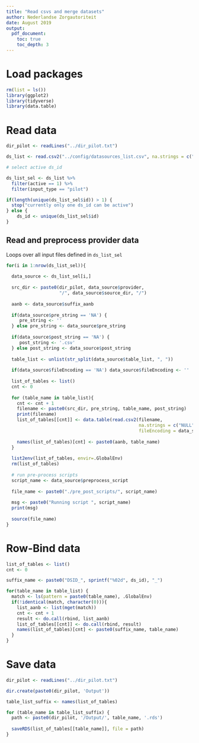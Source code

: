 ```yaml
---
title: "Read csvs and merge datasets"
author: Nederlandse Zorgautoriteit
date: August 2019
output:
  pdf_document:
    toc: true
    toc_depth: 3
---
```


# Load packages

```r
rm(list = ls())
library(ggplot2)
library(tidyverse)
library(data.table)
```


# Read data

```r
dir_pilot <- readLines("../dir_pilot.txt")

```

```r
ds_list <- read.csv2("../config/datasources_list.csv", na.strings = c("NULL"))

# select active ds_id

ds_list_sel <- ds_list %>% 
  filter(active == 1) %>%
  filter(input_type == "pilot")

if(length(unique(ds_list_sel$id)) > 1) {
  stop("currently only one ds_id can be active")
} else {
    ds_id <- unique(ds_list_sel$id)
}

```


## Read and preprocess provider data

Loops over all input files defined in `ds_list_sel` 

```r
for(i in 1:nrow(ds_list_sel)){
  
  data_source <- ds_list_sel[i,]
  
  src_dir <- paste0(dir_pilot, data_source$provider, 
                    "/", data_source$source_dir, "/")
  
  aanb <- data_source$suffix_aanb
  
  if(data_source$pre_string == 'NA') {
     pre_string <- ''
  } else pre_string <- data_source$pre_string
  
  if(data_source$post_string == 'NA') {
     post_string <- '.csv'
  } else post_string <- data_source$post_string
  
  table_list <- unlist(str_split(data_source$table_list, ", "))
  
  if(data_source$fileEncoding == 'NA') data_source$fileEncoding <- ''
  
  list_of_tables <- list()
  cnt <- 0
  
  for (table_name in table_list){
    cnt <- cnt + 1
    filename <- paste0(src_dir, pre_string, table_name, post_string)
    print(filename)
    list_of_tables[[cnt]] <- data.table(read.csv2(filename, 
                                                  na.strings = c("NULL"), 
                                                  fileEncoding = data_source$fileEncoding))
    
    names(list_of_tables)[cnt] <- paste0(aanb, table_name)
  }
  
  list2env(list_of_tables, envir=.GlobalEnv)
  rm(list_of_tables)
  
  # run pre-process scripts
  script_name <- data_source$preprocess_script
  
  file_name <- paste0("./pre_post_scripts/", script_name)
  
  msg <- paste0("Running script ", script_name)
  print(msg)
  
  source(file_name)
}

```

# Row-Bind data

```r
list_of_tables <- list()
cnt <- 0

suffix_name <- paste0("DSID_", sprintf("%02d", ds_id), "_")

for(table_name in table_list) {
  match <- ls(pattern = paste0(table_name), .GlobalEnv)
  if(!identical(match, character(0))){
    list_aanb <- list(mget(match))
    cnt <- cnt + 1
    result <- do.call(rbind, list_aanb)
    list_of_tables[[cnt]] <- do.call(rbind, result)
    names(list_of_tables)[cnt] <- paste0(suffix_name, table_name)
  }
}

```

# Save data

```r
dir_pilot <- readLines("../dir_pilot.txt")

dir.create(paste0(dir_pilot, 'Output'))

table_list_suffix <- names(list_of_tables)

for (table_name in table_list_suffix) {
  path <- paste0(dir_pilot, '/Output/', table_name, '.rds')
  
  saveRDS(list_of_tables[[table_name]], file = path)
}

```

